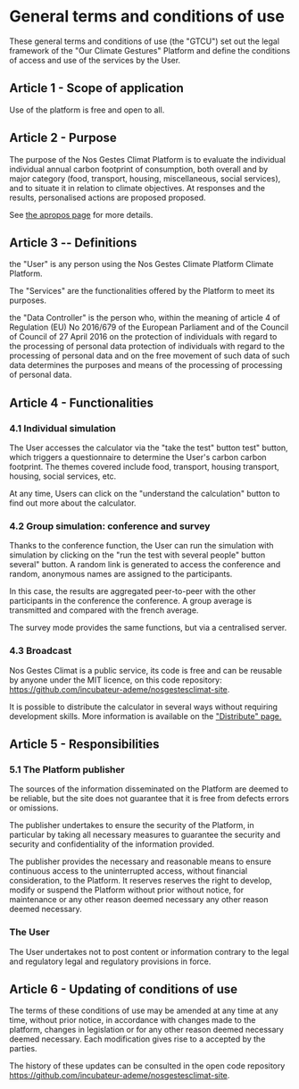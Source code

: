 # General terms and conditions of use

These general terms and conditions of use (the "GTCU") set out
the legal framework of the "Our Climate Gestures" Platform and define
the conditions of access and use of the services by the User.

## Article 1 - Scope of application

Use of the platform is free and open to all.

## Article 2 - Purpose

The purpose of the Nos Gestes Climat Platform is to evaluate the individual
individual annual carbon footprint of consumption, both overall and by major category
(food, transport, housing, miscellaneous, social services), and to situate it in relation to climate objectives. At
responses and the results, personalised actions are proposed
proposed.

See <a href="/à-propos">the apropos page</a> for more details.

## Article 3 -- Definitions

the "User" is any person using the Nos Gestes Climate Platform
Climate Platform.

The "Services" are the functionalities offered by the Platform
to meet its purposes.

the "Data Controller" is the person who, within the meaning of
article 4 of Regulation (EU) No 2016/679 of the European Parliament and of the Council of
Council of 27 April 2016 on the protection of individuals with regard to the processing of personal data
protection of individuals with regard to the processing of personal data and on the free movement of such data
of such data determines the purposes and means of the processing of
processing of personal data.

## Article 4 - Functionalities

### 4.1 Individual simulation

The User accesses the calculator via the "take the test" button
test" button, which triggers a questionnaire to determine the User's carbon
carbon footprint. The themes covered include food, transport, housing
transport, housing, social services, etc.

At any time, Users can click on the "understand the calculation" button
to find out more about the calculator.

### 4.2 Group simulation: conference and survey

Thanks to the conference function, the User can run the simulation with
simulation by clicking on the "run the test with several people" button
several" button. A random link is generated to access the conference
and random, anonymous names are assigned to the participants.

In this case, the results are aggregated peer-to-peer with the other participants in the conference
the conference. A group average is transmitted and compared with the
french average.

The survey mode provides the same functions, but via a centralised server.

### 4.3 Broadcast

Nos Gestes Climat is a public service, its code is free and can be
reusable by anyone under the MIT licence, on this code repository: https://github.com/incubateur-ademe/nosgestesclimat-site.

It is possible to distribute the calculator in several ways
without requiring development skills. More information
is available on the
<a href="https://nosgestesclimat.fr/partenaires">"Distribute" page.</a>

## Article 5 - Responsibilities

### 5.1 The Platform publisher

The sources of the information disseminated on the Platform are deemed to be
reliable, but the site does not guarantee that it is free from defects
errors or omissions.

The publisher undertakes to ensure the security of the Platform, in particular by
taking all necessary measures to guarantee the security and
security and confidentiality of the information provided.

The publisher provides the necessary and reasonable means to ensure continuous access to the
uninterrupted access, without financial consideration, to the Platform. It reserves
reserves the right to develop, modify or suspend the Platform without prior
without notice, for maintenance or any other reason deemed necessary
any other reason deemed necessary.

### The User

The User undertakes not to post content or information contrary to the legal and regulatory
legal and regulatory provisions in force.

## Article 6 - Updating of conditions of use

The terms of these conditions of use may be amended at any time
at any time, without prior notice, in accordance with changes made to the
platform, changes in legislation or for any other reason deemed necessary
deemed necessary. Each modification gives rise to a
accepted by the parties.

The history of these updates can be consulted in the open code repository https://github.com/incubateur-ademe/nosgestesclimat-site.
